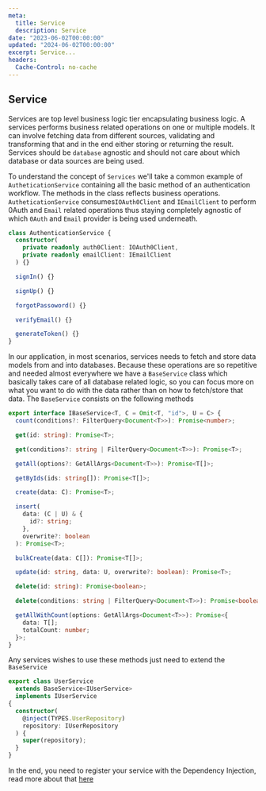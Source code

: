 ```yaml
---
meta:
  title: Service
  description: Service
date: "2023-06-02T00:00:00"
updated: "2024-06-02T00:00:00"
excerpt: Service...
headers:
  Cache-Control: no-cache
---
```


## Service

Services are top level business logic tier encapsulating business logic. A services performs business related
operations on one or multiple models. It can involve fetching data from different sources, validating and transforming
that and in the end
either storing or returning the result. Services should be `database` agnostic and should not care about which database
or data sources are being used.

To understand the concept of `Services` we'll take a common example of `AutheticationService` containing all the basic
method of an authentication workflow. The methods in the class reflects business operations. `AutheticationService`
consumes`IOAuth0Client` and `IEmailClient` to perform 0Auth and `Email` related operations thus staying completely
agnostic of
which
`0Auth` and `Email` provider is being used underneath.

```typescript
class AuthenticationService {
  constructor(
    private readonly auth0Client: IOAuth0Client,
    private readonly emailClient: IEmailClient
  ) {}

  signIn() {}

  signUp() {}

  forgotPassoword() {}

  verifyEmail() {}

  generateToken() {}
}
```

In our application, in most scenarios, services needs to fetch and store data models from and into databases. Because
these operations are so repetitive and needed
almost everywhere we have a `BaseService` class which basically takes care of all database related logic, so you can
focus more on what you want to do with the data rather than on how to
fetch/store that data. The `BaseService` consists on the following methods

```typescript
export interface IBaseService<T, C = Omit<T, "id">, U = C> {
  count(conditions?: FilterQuery<Document<T>>): Promise<number>;

  get(id: string): Promise<T>;

  get(conditions?: string | FilterQuery<Document<T>>): Promise<T>;

  getAll(options?: GetAllArgs<Document<T>>): Promise<T[]>;

  getByIds(ids: string[]): Promise<T[]>;

  create(data: C): Promise<T>;

  insert(
    data: (C | U) & {
      id?: string;
    },
    overwrite?: boolean
  ): Promise<T>;

  bulkCreate(data: C[]): Promise<T[]>;

  update(id: string, data: U, overwrite?: boolean): Promise<T>;

  delete(id: string): Promise<boolean>;

  delete(conditions: string | FilterQuery<Document<T>>): Promise<boolean>;

  getAllWithCount(options: GetAllArgs<Document<T>>): Promise<{
    data: T[];
    totalCount: number;
  }>;
}
```

Any services wishes to use these methods just need to extend the `BaseService`

```typescript
export class UserService
  extends BaseService<IUserService>
  implements IUserService
{
  constructor(
    @inject(TYPES.UserRepository)
    repository: IUserRepository
  ) {
    super(repository);
  }
}
```

In the end, you need to register your service with the Dependency Injection, read more about
that [here](dependency-injection)
